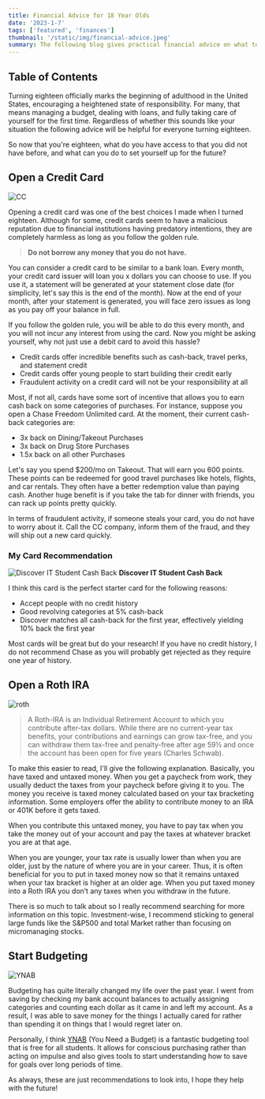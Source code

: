 ```yaml
---
title: Financial Advice for 18 Year Olds
date: '2023-1-7'
tags: ['featured', 'finances']
thumbnail: '/static/img/financial-advice.jpeg'
summary: The following blog gives practical financial advice on what to do when you turn eighteen!
---
```


## Table of Contents

<TOCInline toc={props.toc} exclude="Table of Contents" toHeading={5} />

Turning eighteen officially marks the beginning of adulthood in the United States, encouraging a heightened state of responsibility. For many, that means managing a budget, dealing with loans, and fully taking care of yourself for the first time. Regardless of whether this sounds like your situation the following advice will be helpful for everyone turning eighteen.

So now that you're eighteen, what do you have access to that you did not have before, and what can you do to set yourself up for the future?

## Open a Credit Card

![CC](https://media.cnn.com/api/v1/images/stellar/prod/201026230959-underscored-chase-sapphire-preferred-and-chase-freedom-cards.jpg?q=w_3200,h_1800,x_0,y_0,c_fill)

Opening a credit card was one of the best choices I made when I turned eighteen. Although for some, credit cards seem to have a malicious reputation due to financial institutions having predatory intentions, they are completely harmless as long as you follow the golden rule.

> **Do not borrow any money that you do not have.**

You can consider a credit card to be similar to a bank loan. Every month, your credit card issuer will loan you x dollars you can choose to use. If you use it, a statement will be generated at your statement close date (for simplicity, let's say this is the end of the month). Now at the end of your month, after your statement is generated, you will face zero issues as long as you pay off your balance in full.

If you follow the golden rule, you will be able to do this every month, and you will not incur any interest from using the card. Now you might be asking yourself, why not just use a debit card to avoid this hassle?

- Credit cards offer incredible benefits such as cash-back, travel perks, and statement credit
- Credit cards offer young people to start building their credit early
- Fraudulent activity on a credit card will not be your responsibility at all

Most, if not all, cards have some sort of incentive that allows you to earn cash back on some categories of purchases. For instance, suppose you open a Chase Freedom Unlimited card. At the moment, their current cash-back categories are:

- 3x back on Dining/Takeout Purchases
- 3x back on Drug Store Purchases
- 1.5x back on all other Purchases

Let's say you spend $200/mo on Takeout. That will earn you 600 points. These points can be redeemed for good travel purchases like hotels, flights, and car rentals. They often have a better redemption value than paying cash. Another huge benefit is if you take the tab for dinner with friends, you can rack up points pretty quickly.

In terms of fraudulent activity, if someone steals your card, you do not have to worry about it. Call the CC company, inform them of the fraud, and they will ship out a new card quickly.

### My Card Recommendation

![Discover IT Student Cash Back](https://www.creditcards.com/wp-content/uploads/Discover-it-Student-Cash-Back-vs-Discover-it-Student-chrome.jpg)
**Discover IT Student Cash Back**

I think this card is the perfect starter card for the following reasons:

- Accept people with no credit history
- Good revolving categories at 5% cash-back
- Discover matches all cash-back for the first year, effectively yielding 10% back the first year

Most cards will be great but do your research! If you have no credit history, I do not recommend Chase as you will probably get rejected as they require one year of history.

## Open a Roth IRA

![roth](https://www.investingsimple.com/wp-content/uploads/2021/02/JPGS-14-scaled.jpg)

> A Roth-IRA is an Individual Retirement Account to which you contribute after-tax dollars. While there are no current-year tax benefits, your contributions and earnings can grow tax-free, and you can withdraw them tax-free and penalty-free after age 59½ and once the account has been open for five years (Charles Schwab).

To make this easier to read, I'll give the following explanation. Basically, you have taxed and untaxed money. When you get a paycheck from work, they usually deduct the taxes from your paycheck before giving it to you. The money you receive is taxed money calculated based on your tax bracketing information. Some employers offer the ability to contribute money to an IRA or 401K before it gets taxed.

When you contribute this untaxed money, you have to pay tax when you take the money out of your account and pay the taxes at whatever bracket you are at that age.

When you are younger, your tax rate is usually lower than when you are older, just by the nature of where you are in your career. Thus, it is often beneficial for you to put in taxed money now so that it remains untaxed when your tax bracket is higher at an older age. When you put taxed money into a Roth IRA you don’t any taxes when you withdraw in the future.

There is so much to talk about so I really recommend searching for more information on this topic. Investment-wise, I recommend sticking to general large funds like the S&P500 and total Market rather than focusing on micromanaging stocks.

## Start Budgeting

![YNAB](https://www-assets.youneedabudget.com/wp-content/uploads/2021/12/09200357/img_website_share.jpg)

Budgeting has quite literally changed my life over the past year. I went from saving by checking my bank account balances to actually assigning categories and counting each dollar as it came in and left my account. As a result, I was able to save money for the things I actually cared for rather than spending it on things that I would regret later on.

Personally, I think [YNAB](https://www.youneedabudget.com/) (You Need a Budget) is a fantastic budgeting tool that is free for all students. It allows for conscious purchasing rather than acting on impulse and also gives tools to start understanding how to save for goals over long periods of time.

As always, these are just recommendations to look into, I hope they help with the future!
